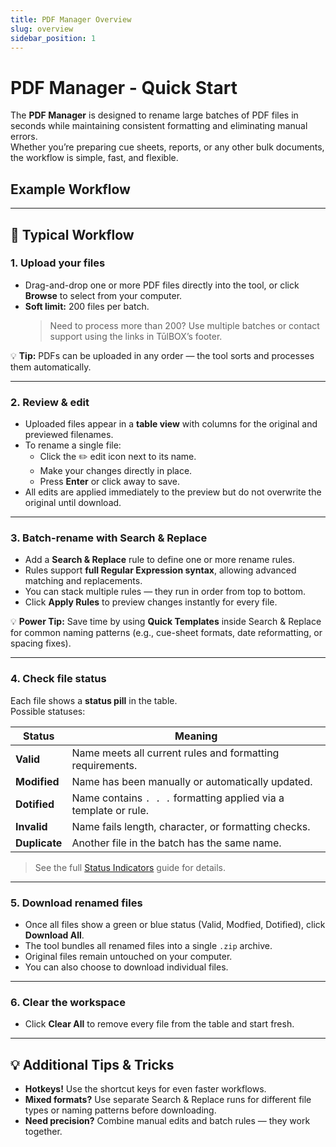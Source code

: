 ```yaml
---
title: PDF Manager Overview
slug: overview
sidebar_position: 1
---
```


# PDF Manager - Quick Start 

The **PDF Manager** is designed to rename large batches of PDF files in seconds while maintaining consistent formatting and eliminating manual errors.  
Whether you’re preparing cue sheets, reports, or any other bulk documents, the workflow is simple, fast, and flexible.

## Example Workflow
<ClickToZoom src="/img/pdf-manager.gif" alt="PDF Manager Example Flow" />

---

## 🚀 Typical Workflow

### 1. **Upload your files**
- Drag-and-drop one or more PDF files directly into the tool, or click **Browse** to select from your computer.  
- **Soft limit:** 200 files per batch.  
  > Need to process more than 200? Use multiple batches or contact support using the links in TūlBOX’s footer.

💡 **Tip:** PDFs can be uploaded in any order — the tool sorts and processes them automatically.

---

### 2. **Review & edit**
- Uploaded files appear in a **table view** with columns for the original and previewed filenames.
- To rename a single file:
  - Click the ✏️ edit icon next to its name.
  - Make your changes directly in place.
  - Press **Enter** or click away to save.
- All edits are applied immediately to the preview but do not overwrite the original until download.

---

### 3. **Batch-rename with Search & Replace**
- Add a **Search & Replace** rule to define one or more rename rules.
- Rules support **full Regular Expression syntax**, allowing advanced matching and replacements.
- You can stack multiple rules — they run in order from top to bottom.
- Click **Apply Rules** to preview changes instantly for every file.

💡 **Power Tip:** Save time by using **Quick Templates** inside Search & Replace for common naming patterns (e.g., cue-sheet formats, date reformatting, or spacing fixes).

---

### 4. **Check file status**
Each file shows a **status pill** in the table.  
Possible statuses:

| Status       | Meaning |
|--------------|---------|
| **Valid**    | Name meets all current rules and formatting requirements. |
| **Modified** | Name has been manually or automatically updated. |
| **Dotified** | Name contains `. . .` formatting applied via a template or rule. |
| **Invalid**  | Name fails length, character, or formatting checks. |
| **Duplicate**| Another file in the batch has the same name. |

> See the full [Status Indicators](./status-indicator) guide for details.

---

### 5. **Download renamed files**
- Once all files show a green or blue status (Valid, Modfied, Dotified), click **Download All**.
- The tool bundles all renamed files into a single `.zip` archive.
- Original files remain untouched on your computer.
- You can also choose to download individual files.

---

### 6. **Clear the workspace**
- Click **Clear All** to remove every file from the table and start fresh.

---

## 💡 Additional Tips & Tricks

- **Hotkeys!** Use the shortcut keys for even faster workflows.
- **Mixed formats?** Use separate Search & Replace runs for different file types or naming patterns before downloading.
- **Need precision?** Combine manual edits and batch rules — they work together.

